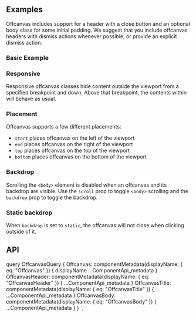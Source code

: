 


<PageHeader
  title="Offcanvas"
  subTitle="Build hidden sidebars into your project for navigation, shopping carts, and
  more."
/>

## Examples

Offcanvas includes support for a header with a close button and an optional body class
for some initial padding. We suggest that you include offcanvas headers with dismiss
actions whenever possible, or provide an explicit dismiss action.

### Basic Example

<ReactPlayground codeText={Basic} />

### Responsive

Responsive offcanvas classes hide content outside the viewport from a specified breakpoint
and down. Above that breakpoint, the contents within will behave as usual.

<ReactPlayground codeText={Responsive} />

### Placement

Offcanvas supports a few different placements:

- `start` places offcanvas on the left of the viewport
- `end` places offcanvas on the right of the viewport
- `top` places offcanvas on the top of the viewport
- `bottom` places offcanvas on the bottom of the viewport

<ReactPlayground codeText={Placement} />

### Backdrop

Scrolling the `<body>` element is disabled when an offcanvas and its backdrop are
visible. Use the `scroll` prop to toggle `<body>` scrolling and the `backdrop` prop
to toggle the backdrop.

<ReactPlayground codeText={Backdrop} />

### Static backdrop

When `backdrop` is set to `static`, the offcanvas will not close when clicking outside of it.

<ReactPlayground codeText={StaticBackdrop} />

## API

<ComponentApi metadata={props.data.Offcanvas} />
<ComponentApi metadata={props.data.OffcanvasHeader} />
<ComponentApi metadata={props.data.OffcanvasTitle} />
<ComponentApi metadata={props.data.OffcanvasBody} />

  query OffcanvasQuery {
    Offcanvas: componentMetadata(displayName: { eq: "Offcanvas" }) {
      displayName
      ...ComponentApi_metadata
    }
    OffcanvasHeader: componentMetadata(displayName: { eq: "OffcanvasHeader" }) {
      ...ComponentApi_metadata
    }
    OffcanvasTitle: componentMetadata(displayName: { eq: "OffcanvasTitle" }) {
      ...ComponentApi_metadata
    }
    OffcanvasBody: componentMetadata(displayName: { eq: "OffcanvasBody" }) {
      ...ComponentApi_metadata
    }
  }
`;
